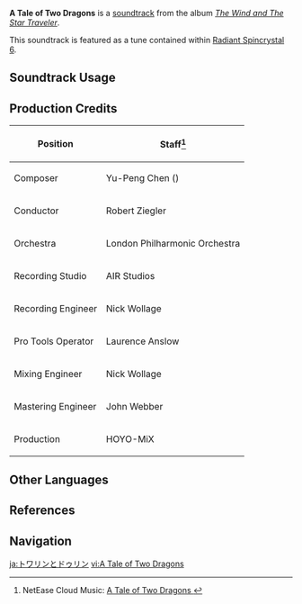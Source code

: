 {{Soundtrack Infobox
|image          = The Wind and The Star Traveler.png
|album          = The Wind and The Star Traveler
|disc           =
|number         = 11
|featured       =
|featured2      =
|featured3      =
|featured_disc  =
|featured_disc2 =
|featured_disc3 =
|youtube_id     = J4OWrg-joP4
|spotify_id     = 0nN7UfpNf1qYkZdlAiSj6b
|previous       = The Edge of the Prairie
|next           = Rite of Battle
}}
'''A Tale of Two Dragons''' is a [[soundtrack]] from the album ''[[The Wind and The Star Traveler]]''.

This soundtrack is featured as a tune contained within [[Radiant Spincrystal 6]].

==Soundtrack Usage==
{{Soundtrack Usage
|quest    = That Green Fellow//cutscene;;Should You Be Trapped in a Windless Land (Quest)//cutscene
|teapot   = 6
}}

==Production Credits==
{| class="wikitable"
! Position
! Staff<ref>NetEase Cloud Music: [https://music.163.com/#/song?id=1455707355 A Tale of Two Dragons {{zh|特瓦林与杜林}}]</ref>
|-
! Composer
| Yu-Peng Chen ({{zh|陈致逸}})
|-
! Conductor
| Robert Ziegler
|-
! Orchestra
| London Philharmonic Orchestra
|-
! Recording Studio
| AIR Studios
|-
! Recording Engineer
| Nick Wollage
|-
! Pro Tools Operator
| Laurence Anslow
|-
! Mixing Engineer
| Nick Wollage
|-
! Mastering Engineer
| John Webber
|-
! Production
| HOYO-MiX
|}

==Other Languages==
{{Other Languages
|en      = A Tale of Two Dragons
|zhs     = 特瓦林与杜林
|zhs_rm  = Tèwǎlín yǔ Dùlín
|zht     = 特瓦林與杜林
|zht_rm  = Tèwǎlín yǔ Dùlín
|zh_tl   = Dvalin and Durin
|ja      = トワリンとドゥリン
|ja_rm   = Towarin to Durin
|ja_tl   = Davalin and Durin
|ko      = 드발린과 두린
|ko_rm   = Deuballingwa Durin
|ko_tl   = Dvalin and Durin
|es      = A Tale of Two Dragons<ref name="RS">{{Ref/Item|Radiant Spincrystal 6|note=Spanish, French, Russian, Thai, Vietnamese, German, Indonesian, Portuguese, Turkish, Italian}}</ref>
|fr      = A Tale of Two Dragons<ref name="RS" />
|ru      = A Tale of Two Dragons<ref name="RS" />
|th      = A Tale of Two Dragons<ref name="RS" />
|vi      = Dvalin Và Durin<ref name="RS" />
|vi_tl   = Dvalin and Durin
|de      = A Tale of Two Dragons<ref name="RS" />
|id      = A Tale of Two Dragons<ref name="RS" />
|pt      = A Tale of Two Dragons<ref name="RS" />
|tr      = A Tale of Two Dragons<ref name="RS" />
|it      = A Tale of Two Dragons<ref name="RS" />
}}

==References==
{{Reflist}}

==Navigation==
{{Soundtrack Navbox|The Wind and The Star Traveler}}

[[ja:トワリンとドゥリン]]
[[vi:A Tale of Two Dragons]]